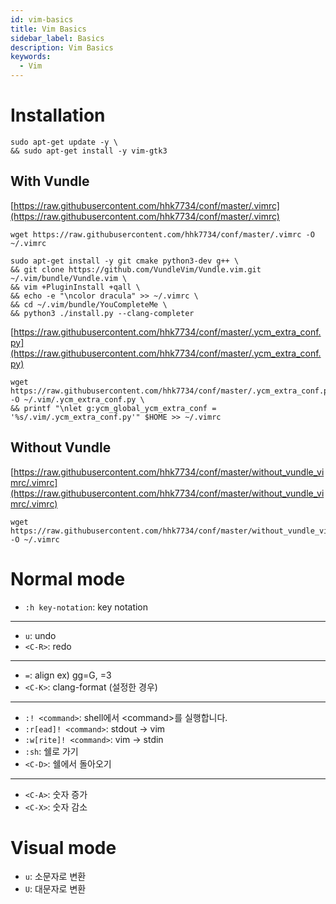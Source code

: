 ```yaml
---
id: vim-basics
title: Vim Basics
sidebar_label: Basics
description: Vim Basics
keywords:
  - Vim
---
```


# Installation

```shell
sudo apt-get update -y \
&& sudo apt-get install -y vim-gtk3
```

## With Vundle

[https://raw.githubusercontent.com/hhk7734/conf/master/.vimrc](https://raw.githubusercontent.com/hhk7734/conf/master/.vimrc)

```shell
wget https://raw.githubusercontent.com/hhk7734/conf/master/.vimrc -O ~/.vimrc
```

```shell
sudo apt-get install -y git cmake python3-dev g++ \
&& git clone https://github.com/VundleVim/Vundle.vim.git ~/.vim/bundle/Vundle.vim \
&& vim +PluginInstall +qall \
&& echo -e "\ncolor dracula" >> ~/.vimrc \
&& cd ~/.vim/bundle/YouCompleteMe \
&& python3 ./install.py --clang-completer
```

[https://raw.githubusercontent.com/hhk7734/conf/master/.ycm_extra_conf.py](https://raw.githubusercontent.com/hhk7734/conf/master/.ycm_extra_conf.py)

```shell
wget https://raw.githubusercontent.com/hhk7734/conf/master/.ycm_extra_conf.py -O ~/.vim/.ycm_extra_conf.py \
&& printf "\nlet g:ycm_global_ycm_extra_conf = '%s/.vim/.ycm_extra_conf.py'" $HOME >> ~/.vimrc
```

## Without Vundle

[https://raw.githubusercontent.com/hhk7734/conf/master/without_vundle_vimrc/.vimrc](https://raw.githubusercontent.com/hhk7734/conf/master/without_vundle_vimrc/.vimrc)

```shell
wget https://raw.githubusercontent.com/hhk7734/conf/master/without_vundle_vimrc/.vimrc -O ~/.vimrc
```

# Normal mode

- `:h key-notation`: key notation

---

- `u`: undo
- `<C-R>`: redo

---

- `=`: align ex) gg=G, =3
- `<C-K>`: clang-format (설정한 경우)

---

- `:! <command>`: shell에서 \<command\>를 실행합니다.
- `:r[ead]! <command>`: stdout -> vim
- `:w[rite]! <command>`: vim -> stdin
- `:sh`: 쉘로 가기
- `<C-D>`: 쉘에서 돌아오기

---

- `<C-A>`: 숫자 증가
- `<C-X>`: 숫자 감소

# Visual mode

- `u`: 소문자로 변환
- `U`: 대문자로 변환
